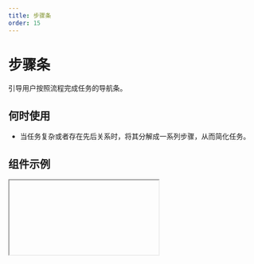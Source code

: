 ```yaml
---
title: 步骤条
order: 15
---
```


# 步骤条
引导用户按照流程完成任务的导航条。

## 何时使用
* 当任务复杂或者存在先后关系时，将其分解成一系列步骤，从而简化任务。
## 组件示例

<Iframe url="https://www.aliwork.com/developer/steps-v2?isRenderNav=false" />

## 组件属性


<AttrTable dataSource={[{
  attr: '步骤数据', 
  code: 'dataSource', 
  type: 'Array', 
  demo: "[{ title: 'step1', content: 'Open' }, { title: 'step2', content: 'Put'}]", 
  dafault:'', 
  desc: ''
}, {
  attr: '当前步骤', 
  code: 'current', 
  type: 'number', 
  demo: '1', 
  dafault:'', 
  desc: ''
}, {
  attr: '类型', 
  code: 'shape', 
  type: 'String', 
  demo: "'circle'", 
  dafault:"", 
  desc: "可选值:'circle', 'arrow', 'dot' "
}, {
  attr: '展示方向', 
  code: 'direction', 
  type: 'String', 
  demo: "'horizontal'", 
  dafault:"", 
  desc: "可选值: 'horizontal', 'vertical'"
}, {
  attr: '横向布局时的内容排列', 
  code: 'labelPlacement', 
  type: 'String', 
  demo: "'vertical'", 
  dafault:"", 
  desc: "可选值: 'vertical', 'horizontal'"
}, {
  attr: '只读模式', 
  code: 'placeholder', 
  type: 'Boolean', 
  demo: 'false', 
  dafault:'', 
  desc: '可选值: true,false'
}, 
{
  attr: '开启动效', 
  code: 'animation', 
  type: 'Boolean', 
  demo: "true", 
  dafault:'', 
  desc: '可选值: true,false'
}, 
{
  attr: '点击按钮动作', 
  code: 'onClick', 
  type: 'func', 
  demo: "'function onClick(index) {}'", 
  dafault:'', 
  desc: ''
}, 
]}
/>
